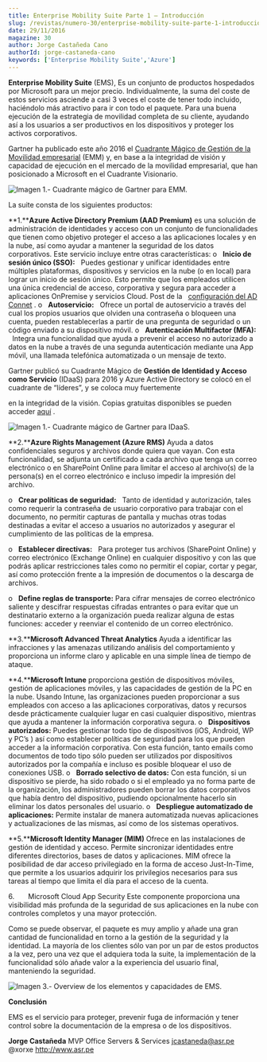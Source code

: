 ```yaml
---
title: Enterprise Mobility Suite Parte 1 – Introducción
slug: /revistas/numero-30/enterprise-mobility-suite-parte-1-introduccion
date: 29/11/2016
magazine: 30
author: Jorge Castañeda Cano
authorId: jorge-castaneda-cano
keywords: ['Enterprise Mobility Suite','Azure']
---
```



<ArticleHeader frontmatter={props.pageContext.frontmatter} />



**Enterprise Mobility Suite** (EMS), Es un conjunto de productos hospedados por Microsoft para un mejor precio. Individualmente, la suma del coste de estos servicios asciende a casi 3 veces el coste de tener todo incluido, haciéndolo más atractivo para ir con todo el paquete. Para una buena ejecución de la estrategia de movilidad completa de su cliente, ayudando así a los usuarios a ser productivos en los dispositivos y proteger los activos corporativos.



Gartner ha publicado este año 2016 el [Cuadrante Mágico de Gestión de la Movilidad empresarial](https&#58;//info.microsoft.com/EMS-EMM-MQ-2016.html) (EMM) y, en base a la integridad de visión y capacidad de ejecución en el mercado de la movilidad empresarial, que han posicionado a Microsoft en el Cuadrante Visionario.

![Imagen 1.- Cuadrante mágico de Gartner para EMM.](../../../images/numero30/enterprise-mobility-suite-parte-1-introduccion/image1.png)

La suite consta de los siguientes productos:

**1.****Azure Active Directory Premium (AAD Premium)** es una solución de administración de identidades y acceso con un conjunto de funcionalidades que tienen como objetivo proteger el acceso a las aplicaciones locales y en la nube, así como ayudar a mantener la seguridad de los datos corporativos. Este servicio incluye entre otras características:
o   **Inicio de sesión único (SSO):**    Puedes gestionar y unificar identidades entre múltiples plataformas, dispositivos y servicios en la nube (o en local) para lograr un inicio de sesión único. Esto permite que los empleados utilicen una única credencial de acceso, corporativa y segura para acceder a aplicaciones OnPremise y servicios Cloud.
 Post de la    [configuración del AD Connet](http&#58;//jorgecastanedac.com/configuracin-express-de-active-directory-connect/) . 
o   **Autoservicio:**    Ofrece un portal de autoservicio a través del cual los propios usuarios que olviden una contraseña o bloqueen una cuenta, pueden restablecerlas a partir de una pregunta de seguridad o un código enviado a su dispositivo móvil. 
o   **Autenticación Multifactor (MFA):**    Integra una funcionalidad que ayuda a prevenir el acceso no autorizado a datos en la nube a través de una segunda autenticación mediante una App móvil, una llamada telefónica automatizada o un mensaje de texto.

Gartner publicó su Cuadrante Mágico de **Gestión de Identidad y Acceso como Servicio** (IDaaS) para 2016 y Azure Active Directory se colocó en el cuadrante de “líderes”, y se coloca muy fuertemente

en la integridad de la visión. Copias gratuitas disponibles se pueden acceder [aquí](https&#58;//info.microsoft.com/EMS-IDaaS-MQ-2016.html) .​

​​![Imagen 1.- Cuadrante mágico de Gartner para IDaaS.](../../../images/numero30/enterprise-mobility-suite-parte-1-introduccion/image2.png)

**2.****Azure Rights Management (Azure RMS)** Ayuda a datos confidenciales seguros y archivos donde quiera que vayan. Con esta funcionalidad, se adjunta un certificado a cada archivo que tenga un correo electrónico o en SharePoint Online para limitar el acceso al archivo(s) de la persona(s) en el correo electrónico e incluso impedir la impresión del archivo.

o   **Crear políticas de seguridad:**    Tanto de identidad y autorización, tales como requerir la contraseña de usuario corporativo para trabajar con el documento, no permitir capturas de pantalla y muchas otras todas destinadas a evitar el acceso a usuarios no autorizados y asegurar el cumplimiento de las políticas de la empresa. 

o   **Establecer directivas:**   Para proteger tus archivos (SharePoint Online) y correo electrónico (Exchange Online) en cualquier dispositivo y con las que podrás aplicar restricciones tales como no permitir el copiar, cortar y pegar, así como protección frente a la impresión de documentos o la descarga de archivos.

o   **Define reglas de transporte:** Para cifrar mensajes de correo electrónico saliente y descifrar respuestas cifradas entrantes o para evitar que un destinatario externo a la organización pueda realizar alguna de estas funciones: acceder y reenviar el contenido de un correo electrónico.

**3.****Microsoft Advanced Threat Analytics** Ayuda a identificar las infracciones y las amenazas utilizando análisis del comportamiento y proporciona un informe claro y aplicable en una simple línea de tiempo de ataque.

**4.****Microsoft Intune** proporciona gestión de dispositivos móviles, gestión de aplicaciones móviles, y las capacidades de gestión de la PC en la nube. Usando Intune, las organizaciones pueden proporcionar a sus empleados con acceso a las aplicaciones corporativas, datos y recursos desde prácticamente cualquier lugar en casi cualquier dispositivo, mientras que ayuda a mantener la información corporativa segura.
o   **Dispositivos autorizados:** Puedes gestionar todo tipo de dispositivos (iOS, Android, WP y PC’s ) así como establecer políticas de seguridad para los que pueden acceder a la información corporativa. Con esta función, tanto emails como documentos de todo tipo sólo pueden ser utilizados por dispositivos autorizados por la compañía e incluso es posible bloquear el uso de conexiones USB.
o   **Borrado selectivo de datos:** Con esta función, si un dispositivo se pierde, ha sido robado o si el empleado ya no forma parte de la organización, los administradores pueden borrar los datos corporativos que había dentro del dispositivo, pudiendo opcionalmente hacerlo sin eliminar los datos personales del usuario.
o   **Despliegue automatizado de aplicaciones:** Permite instalar de manera automatizada nuevas aplicaciones y actualizaciones de las mismas, así como de los sistemas operativos.

**5.****Microsoft Identity Manager (MIM)** Ofrece en las instalaciones de gestión de identidad y acceso. Permite sincronizar identidades entre diferentes directorios, bases de datos y aplicaciones. MIM ofrece la posibilidad de dar acceso privilegiado en la forma de acceso Just-In-Time, que permite a los usuarios adquirir los privilegios necesarios para sus tareas al tiempo que limita el día para el acceso de la cuenta.

6.       Microsoft Cloud App Security Este componente proporciona una visibilidad más profunda de la seguridad de sus aplicaciones en la nube con controles completos y una mayor protección.

Como se p​uede observar, el paquete es muy amplio y añade una gran cantidad de funcionalidad en torno a la gestión de la seguridad y la identidad. La mayoría de los clientes sólo van por un par de estos productos a la vez, pero una vez que el adquiera toda la suite, la implementación de la funcionalidad sólo añade valor a la experiencia del usuario final, manteniendo la seguridad.

![Imagen 3.- Overview de los elementos y capacidades de EMS.](../../../images/numero30/enterprise-mobility-suite-parte-1-introduccion/image3.png)

**Conclusión**

EMS es el servicio para proteger, prevenir fuga de información y tener control sobre la documentación de la empresa o de los dispositivos.



**Jorge Castañeda**
 MVP Office Servers & Services
 jcastaneda@asr.pe
 @xorxe
 http://www.asr.pe

